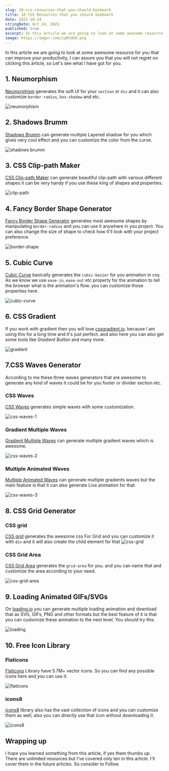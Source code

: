 ```yaml
---
slug: 10-css-resources-that-you-should-bookmark
title: 10 CSS Resources that you should bookmark
date: 2021-10-24
stringDate: Oct 24, 2021
published: true
excerpt: In this article we are going to look at some awesome resource for you that can improve your productivity.
image: https://imgur.com/zyMJdb9.png
---
```


In this article we are going to look at some awesome resource for you that can improve your productivity, I can assure you that you will not regret on clicking this article, so Let's see what I have got for you.

## 1. Neumorphism

[Neumorphism](https://neumorphism.io/) generates the soft UI for your `section` or `div` and it can also customize `border-radius`, `box-shadow` and etc.

![neumorphism](https://i.imgur.com/9Azvowr.png)

## 2. Shadows Brumm

[Shadows Brumm](https://shadows.brumm.af/) can generate multiple Layered shadow for you which gives very cool effect and you can customize the color from the curve.

![shadows brumm](https://i.imgur.com/2wiFPyS.png)

## 3. CSS Clip-path Maker

[CSS Clip-path Maker](https://bennettfeely.com/clippy/) can generate beautiful clip-path with various different shapes it can be very handy if you use these king of shapes and properties.

![clip-path](https://i.imgur.com/RHi4NE3.png)

## 4. Fancy Border Shape Generator

[Fancy Border Shape Generator](https://9elements.github.io/fancy-border-radius/) generates most awesome shapes by manipulating `border-radius` and you can use it anywhere in you project. You can also change the size of shape to check how it'll look with your project preference.

![border-shape](https://i.imgur.com/Mi3hNOb.png)

## 5. Cubic Curve

[Cubic Curve](https://cubic-bezier.com/) basically generates the `cubic-bezier` for you animation in css. As we know we use `ease-in`, `ease-out` etc property for the animation to tell the browser what is the animation's flow. you can customize those properties here.

![cubic-curve](https://i.imgur.com/RdpTDJl.png)

## 6. CSS Gradient

If you work with gradient then you will love [cssgradient.io](https://cssgradient.io/). because I am using this for a long time and it's just perfect. and also here you can also get some tools like _Gradient Button_ and many more.

![gradient](https://i.imgur.com/GXQ30rQ.png)

## 7.CSS Waves Generator

According to me these three waves generators that are awesome to generate any kind of waves it could be for you footer or divider section etc.

### CSS Waves

[CSS Waves](https://getwaves.io/) generates simple waves with some customization.

![css-waves-1](https://i.imgur.com/SIACH2I.png)

### Gradient Multiple Waves

[Gradient Multiple Waves](https://www.softr.io/tools/svg-wave-generator) can generate multiple gradient waves which is awesome.

![css-waves-2](https://i.imgur.com/BKLsLsw.png)

### Multiple Animated Waves

[Multiple Animated Waves](https://svgwave.in/) can generate multiple gradients waves but the main feature is that it can also generate Live animation for that.

![css-waves-3](https://i.imgur.com/Qj9Fcft.png)

## 8. CSS Grid Generator

### CSS grid

[CSS grid](https://cssgrid-generator.netlify.app/) generates the awesome css For Grid and you can customize it with `div` and it will also create the child element for that
![css-grid](https://i.imgur.com/SkTnHrb.png)

### CSS Grid Area

[CSS Grid Area](https://grid.layoutit.com/) generates the `grid-area` for you. and you can name that and customize the area according to your need.

![css-grid-area](https://i.imgur.com/Bl6WXfY.png)

## 9. Loading Animated GIFs/SVGs

On [loading.io](https://loading.io/) you can generate multiple loading animation and download that as SVG, GIFs, PNG and other formats but the best feature of it is that you can customize these animation to the next level. You should try this.

![loading](https://i.imgur.com/qApN28O.png)

## 10. Free Icon Library

### Flaticons

[Flaticons](https://www.flaticon.com/) Library have 5.7M+ vector icons. So you can find any possible icons here and you can use it.

![flaticons](https://i.imgur.com/lm8Tz78.png)

### icons8

[icons8](https://icons8.com/) library also has the vast collection of icons and you can customize them as well, also you can directly use that icon without downloading it.

![icons8](https://i.imgur.com/8gyhKQb.png)

## Wrapping up

I hope you learned something from this article, if yes them thumbs up. There are unlimited resources but I've covered only ten in this article. I'll cover them in the future articles. So consider to Follow.
